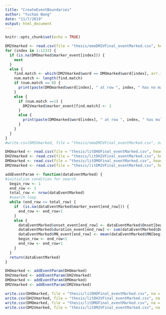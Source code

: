 ```yaml
---
title: "CreateEventBoundaries"
author: "Yuchao Wang"
date: "11/7/2019"
output: html_document
---
```


```r
knitr::opts_chunk$set(echo = TRUE)
```


```r
DM2Vmarked <- read.csv(file = "thesis/emoDM2VFinal_eventMarked.csv", header = T, sep = ",", stringsAsFactors = FALSE)
for (index in 1:1233) {
  if (is.na(DMOmarked$marker_event[index])) {
    next
  }
  else {
    find.match <- which(DM2Vmarked$word == DMOmarked$word[index], arr.ind = TRUE)
    num.match <- length(find.match)
    if (num.match == 0) {
      print(paste(DMOmarked$word[index], " at row ", index, " has no match in 2V", sep = ""))
    }
    else {
      if (num.match ==1) {
        DM2Vmarked$marker_event[find.match] <- 1 
      }
      else {
        print(paste(DMOmarked$word[index], " at row ", index, " has multiple matches at row ", find.match, " in 2V", sep = ""))
      }
    }
  }
}
#write.csv(DM2Vmarked, file = "thesis/emoDM2VFinal_eventMarked.csv", na = "")

```


```r
DHOmarked <- read.csv(file = "thesis/litDHOFinal_eventMarked.csv", header = T, sep = ",", stringsAsFactors = FALSE)
DH2Vmarked <- read.csv(file = "thesis/litDH2VFinal_eventMarked.csv", header = T, sep = ",", stringsAsFactors = FALSE)
DMOmarked <- read.csv(file = "thesis/litDMOFinal_eventMarked.csv", header = T, sep = ",", stringsAsFactors = FALSE)
DM2Vmarked <- read.csv(file = "thesis/litDM2VFinal_eventMarked.csv", header = T, sep = ",", stringsAsFactors = FALSE)

addEventParam <- function(dataEventMarked) {
#initialize condition for search
  begin_row <- 1
  end_row <- 1
  total_row <- nrow(dataEventMarked)
  #search loop 
  while (end_row <= total_row) {
    if  (is.na(dataEventMarked$marker_event[end_row])) {
      end_row <- end_row+1
    }
    else {
      dataEventMarked$onset_event[end_row] <- dataEventMarked$Onset[begin_row]
      dataEventMarked$duration_event[end_row] <- sum(dataEventMarked$Duration[begin_row:end_row])
      dataEventMarked$MN_event[end_row] <- mean(dataEventMarked$MN[begin_row:end_row], na.rm = TRUE)
      begin_row <- end_row+1
      end_row <- end_row+1
    }
  }
  return(dataEventMarked)
}

DHOmarked <- addEventParam(DHOmarked)
DH2Vmarked <- addEventParam(DH2Vmarked)
DMOmarked <- addEventParam(DMOmarked)
DM2Vmarked <- addEventParam(DM2Vmarked)

write.csv(DHOmarked, file = "thesis/litDHOFinal_eventMarked.csv", na = "")
write.csv(DH2Vmarked, file = "thesis/litDH2VFinal_eventMarked.csv", na = "")
write.csv(DMOmarked, file = "thesis/litDMOFinal_eventMarked.csv", na = "")
write.csv(DM2Vmarked, file = "thesis/litDM2VFinal_eventMarked.csv", na = "")
```